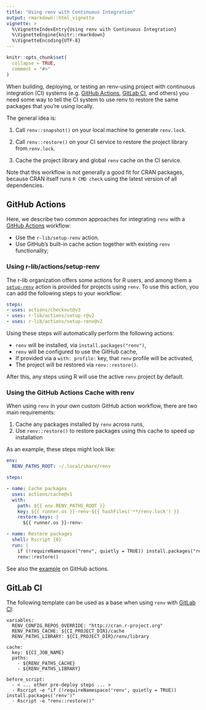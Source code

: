 ```yaml
---
title: "Using renv with Continuous Integration"
output: rmarkdown::html_vignette
vignette: >
  %\VignetteIndexEntry{Using renv with Continuous Integration}
  %\VignetteEngine{knitr::rmarkdown}
  %\VignetteEncoding{UTF-8}
---
```


```r
knitr::opts_chunk$set(
  collapse = TRUE,
  comment = "#>"
)
```

When building, deploying, or testing an renv-using project with continuous 
integration (CI) systems (e.g. [GitHub Actions][github-actions],
[GitLab CI][gitlab-ci], and others) you need some way to tell the CI system
to use renv to restore the same packages that you're using locally.

The general idea is:

1. Call `renv::snapshot()` on your local machine to generate `renv.lock`.

2. Call `renv::restore()` on your CI service to restore the project library
   from `renv.lock`.

3. Cache the project library and global `renv` cache on the CI service.

Note that this workflow is not generally a good fit for CRAN packages, because 
CRAN itself runs `R CMD check` using the latest version of all dependencies.

## GitHub Actions

Here, we describe two common approaches for integrating `renv` with a [GitHub Actions](https://github.com/features/actions) workflow:

* Use the `r-lib/setup-renv` action.
* Use GitHub's built-in cache action together with existing `renv` functionality;

### Using r-lib/actions/setup-renv

The r-lib organization offers some actions for R users, and among them a [`setup-renv`][r-lib-actions-renv] action is provided for projects using `renv`. To use this action, you can add the following steps to your workflow: 

```yaml
steps:
- uses: actions/checkout@v3
- uses: r-lib/actions/setup-r@v2
- uses: r-lib/actions/setup-renv@v2
```

Using these steps will automatically perform the following actions:

* `renv` will be installed, via `install.packages("renv")`,
* `renv` will be configured to use the GitHub cache,
* If provided via a `with: profile:` key, that `renv` profile will be activated,
* The project will be restored via `renv::restore()`.

After this, any steps using R will use the active `renv` project by default.

### Using the GitHub Actions Cache with renv

When using `renv` in your own custom GitHub action workflow, there are two main requirements:

1. Cache any packages installed by `renv` across runs, 
2. Use `renv::restore()` to restore packages using this cache to speed up installation

As an example, these steps might look like:

```yaml
env:
  RENV_PATHS_ROOT: ~/.local/share/renv

steps:

- name: Cache packages
  uses: actions/cache@v1
  with:
    path: ${{ env.RENV_PATHS_ROOT }}
    key: ${{ runner.os }}-renv-${{ hashFiles('**/renv.lock') }}
    restore-keys: |
      ${{ runner.os }}-renv-

- name: Restore packages
  shell: Rscript {0}
  run: |
    if (!requireNamespace("renv", quietly = TRUE)) install.packages("renv")
    renv::restore()
```

See also the [example][github-actions-renv] on GitHub actions.

## GitLab CI

The following template can be used as a base when using `renv` with
[GitLab CI][gitlab-ci]:

```
variables:
  RENV_CONFIG_REPOS_OVERRIDE: "http://cran.r-project.org"
  RENV_PATHS_CACHE: ${CI_PROJECT_DIR}/cache
  RENV_PATHS_LIBRARY: ${CI_PROJECT_DIR}/renv/library

cache:
  key: ${CI_JOB_NAME}
  paths:
    - ${RENV_PATHS_CACHE}
    - ${RENV_PATHS_LIBRARY}

before_script:
  - < ... other pre-deploy steps ... >
  - Rscript -e "if (!requireNamespace('renv', quietly = TRUE)) install.packages('renv')"
  - Rscript -e "renv::restore()"
  
```


[gitlab-ci]: https://about.gitlab.com/features/continuous-integration/
[github-actions]: https://github.com/features/actions
[github-actions-renv]: https://github.com/actions/cache/blob/main/examples.md#r---renv
[r-lib-actions-renv]: https://github.com/r-lib/actions/tree/v2-branch/setup-renv

